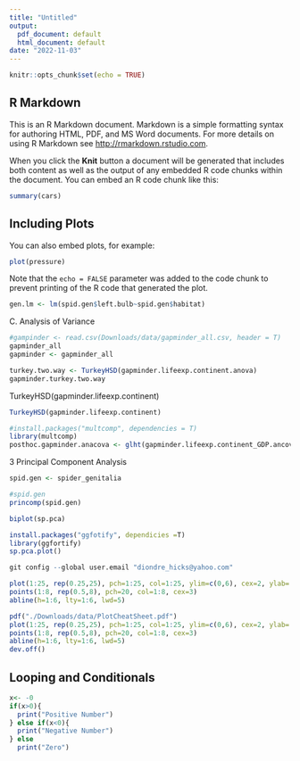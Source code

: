 ```yaml
---
title: "Untitled"
output:
  pdf_document: default
  html_document: default
date: "2022-11-03"
---
```


```r
knitr::opts_chunk$set(echo = TRUE)
```

## R Markdown

This is an R Markdown document. Markdown is a simple formatting syntax for authoring HTML, PDF, and MS Word documents. For more details on using R Markdown see <http://rmarkdown.rstudio.com>.

When you click the **Knit** button a document will be generated that includes both content as well as the output of any embedded R code chunks within the document. You can embed an R code chunk like this:

```r
summary(cars)
```

## Including Plots

You can also embed plots, for example:

```r
plot(pressure)
```

Note that the `echo = FALSE` parameter was added to the code chunk to prevent printing of the R code that generated the plot.
```r
gen.lm <- lm(spid.gen$left.bulb~spid.gen$habitat)

```

C. Analysis of Variance
```r
#gampinder <- read.csv(Downloads/data/gapminder_all.csv, header = T)
gapminder_all
gapminder <- gapminder_all
```

```r
turkey.two.way <- TurkeyHSD(gapminder.lifeexp.continent.anova)
gapminder.turkey.two.way
```

TurkeyHSD(gapminder.lifeexp.continent)
```r
TurkeyHSD(gapminder.lifeexp.continent)
```

```r
#install.packages("multcomp", dependencies = T)
library(multcomp)
posthoc.gapminder.anacova <- glht(gapminder.lifeexp.continent_GDP.ancova, linfct mcp(continent= "Turkey"))
```

3 Principal Component Analysis

```r
spid.gen <- spider_genitalia
```

```r
#spid.gen
princomp(spid.gen)
```

```r
biplot(sp.pca)
```
```r
install.packages("ggfotify", dependicies =T)
library(ggfortify)
sp.pca.plot()
```
```r
git config --global user.email "diondre_hicks@yahoo.com"
```

```r
plot(1:25, rep(0.25,25), pch=1:25, col=1:25, ylim=c(0,6), cex=2, ylab= "line types (lty), plotting characters (pch),\nand colors (col) for plot and xyplot", lab=c(25,7,2))
points(1:8, rep(0.5,8), pch=20, col=1:8, cex=3)
abline(h=1:6, lty=1:6, lwd=5)
```

```r
pdf("./Downloads/data/PlotCheatSheet.pdf")
plot(1:25, rep(0.25,25), pch=1:25, col=1:25, ylim=c(0,6), cex=2, ylab= "line types (lty), plotting characters (pch),\nand colors (col) for plot and xyplot", lab=c(25,7,2))
points(1:8, rep(0.5,8), pch=20, col=1:8, cex=3)
abline(h=1:6, lty=1:6, lwd=5)
dev.off()
```

## Looping and Conditionals
```r
x<- -0
if(x>0){
  print("Positive Number")
} else if(x<0){
  print("Negative Number")
} else
  print("Zero")
```
```r

```

